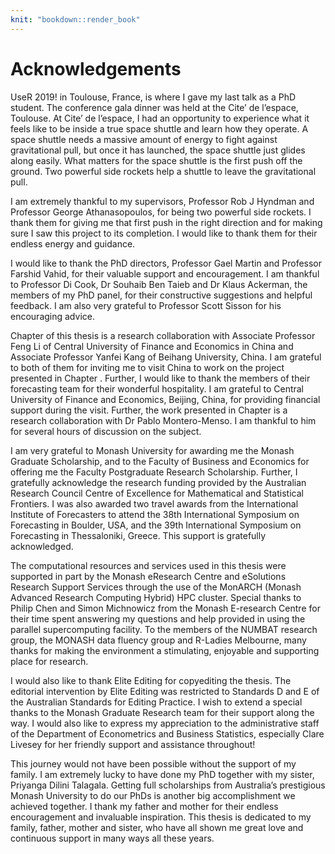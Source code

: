 ```yaml
---
knit: "bookdown::render_book"
---
```


# Acknowledgements {-}


UseR 2019! in Toulouse, France, is where I gave my last talk as a PhD student. The conference gala dinner was held at the Cite' de l'espace, Toulouse. At Cite' de l'espace, I had an opportunity to experience what it feels like to be inside a true space shuttle and learn how they operate. A space shuttle needs a massive amount of energy to fight against gravitational pull, but once it has launched, the space shuttle just glides along easily. What matters for the space shuttle is the first push off the ground. Two powerful side rockets help a shuttle to leave the gravitational pull. 

I am extremely thankful to my supervisors, Professor Rob J Hyndman and Professor George Athanasopoulos, for being two powerful side rockets. I thank them for giving me that first push in the right direction and for making sure I saw this project to its completion. I would like to thank them for their endless energy and guidance. 

I would like to thank the PhD directors, Professor Gael Martin and Professor Farshid Vahid, for their valuable support and encouragement. I am thankful to  Professor Di Cook, Dr Souhaib Ben Taieb and Dr Klaus Ackerman, the members of my PhD panel, for their constructive suggestions and helpful feedback. I am also very grateful to Professor Scott Sisson for his encouraging advice.

Chapter \ref{ch:paper5} of this thesis is a research collaboration with Associate Professor Feng Li of Central University of Finance and Economics in China and Associate Professor Yanfei Kang of Beihang University, China. I am grateful to both of them for inviting me to visit China to work on the project presented in Chapter \ref{ch:paper5}. Further, I would like to thank the members of their forecasting team for their wonderful hospitality. I am grateful to Central University of Finance and Economics, Beijing, China, for providing financial support during the visit. Further, the work presented in Chapter \ref{ch:paper4} is a research collaboration with Dr Pablo Montero-Menso. I am thankful to him for several hours of discussion on the subject.

I am very grateful to Monash University for awarding me the Monash Graduate Scholarship, and to the Faculty of Business and Economics for offering me the Faculty Postgraduate Research Scholarship. Further, I gratefully acknowledge the research funding provided by the Australian Research Council Centre of Excellence for Mathematical and Statistical Frontiers. I was also awarded two travel awards from the International Institute of Forecasters to attend the 38th International Symposium on Forecasting in Boulder, USA, and the 39th International Symposium on Forecasting in Thessaloniki, Greece. This support is gratefully acknowledged. 

The computational resources and services used in this thesis were supported in part by the Monash eResearch Centre and eSolutions Research Support Services through the use of the MonARCH (Monash Advanced Research Computing Hybrid) HPC cluster. Special thanks to Philip Chen and Simon Michnowicz from the Monash E-research Centre for their time spent answering my questions and help provided in using the parallel supercomputing facility. To the members of the NUMBAT research group, the MONASH data fluency group and R-Ladies Melbourne, many thanks for making the environment a stimulating, enjoyable and supporting place for research.

I would also like to thank Elite Editing for copyediting the thesis. The editorial intervention by Elite Editing was restricted to Standards D and E of the Australian Standards for Editing Practice. I wish to extend a special thanks to the Monash Graduate Research team for their support along the way. I would also like to express my appreciation to the administrative staff of the Department of Econometrics and Business Statistics, especially Clare Livesey for her friendly support and assistance throughout!

This journey would not have been possible without the support of my family. I am extremely lucky to have done my PhD together with my sister, Priyanga Dilini Talagala.  Getting full scholarships from Australia's prestigious Monash University to do our PhDs is another big accomplishment we achieved together. I thank my father and mother for their endless encouragement and invaluable inspiration. This thesis is dedicated to my family, father, mother and sister, who have all shown me great love and continuous support in many ways all these years.



<!-- 
The following line is required to re-set page numbering after preliminary material. Do not remove
-->
\clearpage\pagenumbering{arabic}\setcounter{page}{0}
